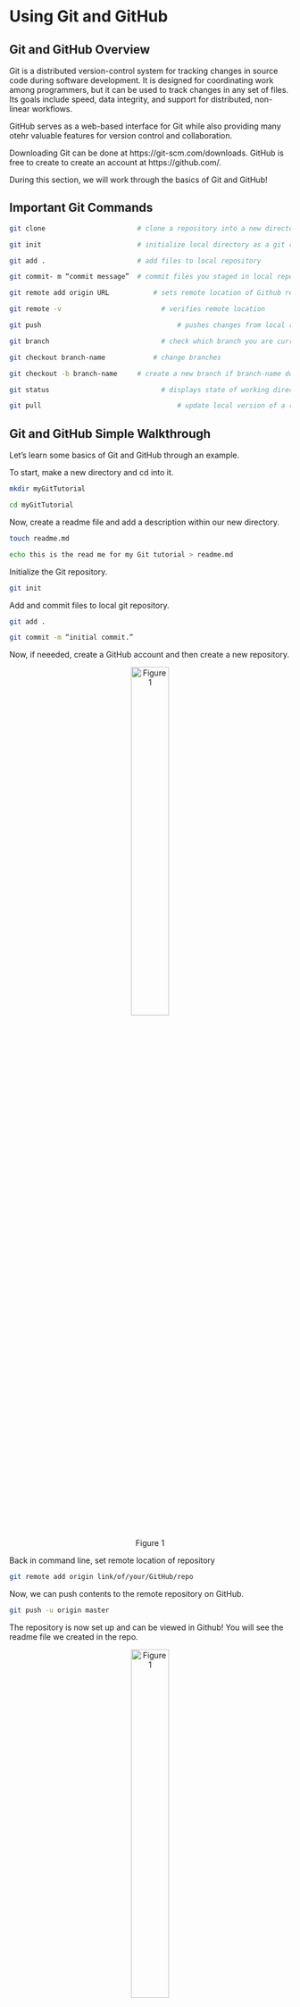 # Using Git and GitHub

## Git and GitHub Overview

Git is a distributed version-control system for tracking changes in source code during software development. It is designed for coordinating work among programmers, but it can be used to track changes in any set of files. Its goals include speed, data integrity, and support for distributed, non-linear workflows.

GitHub serves as a web-based interface for Git while also providing many otehr valuable features for version control and collaboration.

Downloading Git can be done at https://git-scm.com/downloads. GitHub is free to create to create an account at https://github.com/.

During this section, we will work through the basics of Git and GitHub!

## Important Git Commands

```bash
git clone                       # clone a repository into a new directory
```

```bash
git init                        # initialize local directory as a git repository
```

```bash
git add . 	                    # add files to local repository
```

```bash
git commit- m “commit message”	# commit files you staged in local repository
```

```bash
git remote add origin URL		    # sets remote location of Github repository with URL
```

```bash
git remote -v 				          # verifies remote location
```

```bash
git push 					              # pushes changes from local repository to remote repository 
```

```bash
git branch 				              # check which branch you are currently working on
```

```bash
git checkout branch-name		    # change branches
```

```bash
git checkout -b branch-name	    # create a new branch if branch-name does not exist 
```

```bash
git status 				              # displays state of working directory and changed states
```

```bash
git pull 					              # update local version of a repository from remote repository
```

## Git and GitHub Simple Walkthrough 

Let's learn some basics of Git and GitHub through an example.

To start, make a new directory and cd into it. 

```bash
mkdir myGitTutorial

cd myGitTutorial
```

Now, create a readme file and add a description within our new directory.

```bash
touch readme.md

echo this is the read me for my Git tutorial > readme.md
```

Initialize the Git repository.

```bash
git init
```

Add and commit files to local git repository.

```bash
git add .

git commit -m “initial commit.”
```


Now, if neeeded, create a GitHub account and then create a new repository. 

<center>![Figure 1](images/create new git repo.png){width=40%}</center>

Back in command line, set remote location of repository 

```bash
git remote add origin link/of/your/GitHub/repo
```

Now, we can push contents to the remote repository on GitHub.

```bash
git push -u origin master
```

The repository is now set up and can be viewed in Github! You will see the readme file we created in the repo.

<center>![Figure 1](images/github view.png){width=40%}</center>

Next, we can create a new branch. 

```bash
git checkout -b tutorial-branch
```

Make a new file in the tutorial branch

```bash
touch branch.txt
echo this is for the tutorial branch > branch.txt
```

Stage and commit files to branch.

```bash
git add .

git commit -m "txt file to branch"
```

Push staged files to branch.

```bash
git push --set-upstream origin tutorial-branch
```

When we return to github we will notice that there are two branches!

<center>![Figure 1](images/branch.png){width=40%}</center>

Notice that the master branch does not have the newly created branch.txt file. If we navigate to tutorial-branch, we will see the branch.txt file! 

<center>![Figure 1](images/commit.png){width=40%}</center>

Let's update the master branch with the added files from the branch. To update the master branch, we will need to create a pull request.

Click the green button that says ‘compare and pull request’. 

<center>![Figure 1](images/pull.png){width=40%}</center>

Then, click ‘create pull request’. Notice how there are no conflicts with the master branch! 

<center>![Figure 1](images/merge.png){width=40%}</center>

Now click ‘Merge pull request’ and then ‘confirm merge’. 

<center>![Figure 1](images/final.png){width=40%}</center>

Once the merge is done processing we can return to the master branch and we will see that branch.txt is now available on the master!